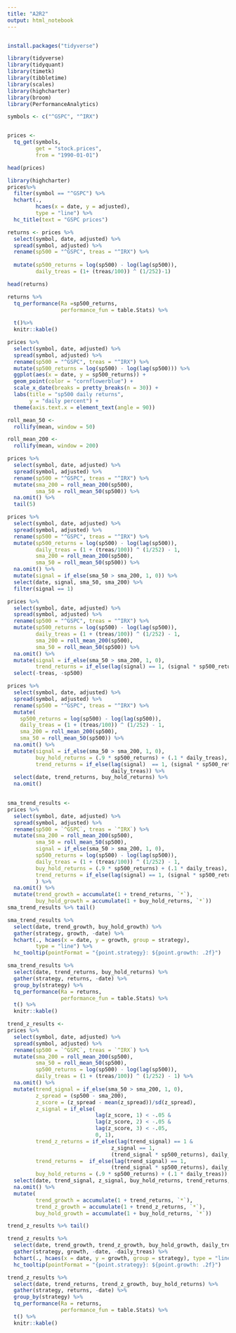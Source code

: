 ---
title: "A2R2"
output: html_notebook
---

```{r setup, include=FALSE, warning=FALSE, message=FALSE}
```

```{r}
install.packages("tidyverse")
```

```{r}
library(tidyverse)
library(tidyquant)
library(timetk)
library(tibbletime)
library(scales)
library(highcharter)
library(broom)
library(PerformanceAnalytics)
```


```{r}
symbols <- c("^GSPC", "^IRX")


prices <-
  tq_get(symbols,
         get = "stock.prices",
         from = "1990-01-01")

head(prices)
```

```{r}
library(highcharter)
prices%>%
  filter(symbol == "^GSPC") %>%
  hchart(.,
         hcaes(x = date, y = adjusted),
         type = "line") %>%
  hc_title(text = "GSPC prices")
```


```{r}

returns <- prices %>%
  select(symbol, date, adjusted) %>%
  spread(symbol, adjusted) %>%
  rename(sp500 = "^GSPC", treas = "^IRX") %>%
  
  mutate(sp500_returns = log(sp500) - log(lag(sp500)),
         daily_treas = (1+ (treas/100)) ^ (1/252)-1)

head(returns)
```

```{r}
returns %>%
  tq_performance(Ra =sp500_returns,
                 performance_fun = table.Stats) %>%
  
  t()%>%
  knitr::kable()
```

```{r}
prices %>%
  select(symbol, date, adjusted) %>%
  spread(symbol, adjusted) %>%
  rename(sp500 = "^GSPC", treas = "^IRX") %>%
  mutate(sp500_returns = log(sp500) - log(lag(sp500))) %>%
  ggplot(aes(x = date, y = sp500_returns)) + 
  geom_point(color = "cornflowerblue") +
  scale_x_date(breaks = pretty_breaks(n = 30)) + 
  labs(title = "sp500 daily returns",
       y = "daily percent") +
  theme(axis.text.x = element_text(angle = 90))
```

```{r}

roll_mean_50 <-
  rollify(mean, window = 50)

roll_mean_200 <-
  rollify(mean, window = 200)
```

```{r}
prices %>%
  select(symbol, date, adjusted) %>%
  spread(symbol, adjusted) %>%
  rename(sp500 = "^GSPC", treas = "^IRX") %>%
  mutate(sma_200 = roll_mean_200(sp500),
         sma_50 = roll_mean_50(sp500)) %>%
  na.omit() %>%
  tail(5)
```

```{r}
prices %>%
  select(symbol, date, adjusted) %>%
  spread(symbol, adjusted) %>%
  rename(sp500 = "^GSPC", treas = "^IRX") %>%
  mutate(sp500_returns = log(sp500) - log(lag(sp500)),
         daily_treas = (1 + (treas/100)) ^ (1/252) - 1,
         sma_200 = roll_mean_200(sp500),
         sma_50 = roll_mean_50(sp500)) %>%
  na.omit() %>%
  mutate(signal = if_else(sma_50 > sma_200, 1, 0)) %>%
  select(date, signal, sma_50, sma_200) %>%
  filter(signal == 1)
```

```{r}
prices %>%
  select(symbol, date, adjusted) %>%
  spread(symbol, adjusted) %>%
  rename(sp500 = "^GSPC", treas = "^IRX") %>%
  mutate(sp500_returns = log(sp500) - log(lag(sp500)),
         daily_treas = (1 + (treas/100)) ^ (1/252) - 1,
         sma_200 = roll_mean_200(sp500),
         sma_50 = roll_mean_50(sp500)) %>%
  na.omit() %>%
  mutate(signal = if_else(sma_50 > sma_200, 1, 0),
         trend_returns = if_else(lag(signal) == 1, (signal * sp500_returns), daily_treas))%>%
  select(-treas, -sp500)
```

```{r}
prices %>%
  select(symbol, date, adjusted) %>%
  spread(symbol, adjusted) %>%
  rename(sp500 = "^GSPC", treas = "^IRX") %>%
  mutate(
    sp500_returns = log(sp500) - log(lag(sp500)),
    daily_treas = (1 + (treas/100)) ^ (1/252) - 1,
    sma_200 = roll_mean_200(sp500),
    sma_50 = roll_mean_50(sp500)) %>%
  na.omit() %>%
  mutate(signal = if_else(sma_50 > sma_200, 1, 0),
         buy_hold_returns = (.9 * sp500_returns) + (.1 * daily_treas),
         trend_returns = if_else(lag(signal)  == 1, (signal * sp500_returns),
                                 daily_treas)) %>%
  select(date, trend_returns, buy_hold_returns) %>%
  na.omit()
  
```
```{r}
sma_trend_results <- 
prices %>% 
  select(symbol, date, adjusted) %>% 
  spread(symbol, adjusted) %>%
  rename(sp500 = `^GSPC`, treas = `^IRX`) %>% 
  mutate(sma_200 = roll_mean_200(sp500),
         sma_50 = roll_mean_50(sp500),
         signal = if_else(sma_50 > sma_200, 1, 0),
         sp500_returns = log(sp500) - log(lag(sp500)), 
         daily_treas = (1 + (treas/100)) ^ (1/252) - 1,
         buy_hold_returns = (.9 * sp500_returns) + (.1 * daily_treas),
         trend_returns = if_else(lag(signal) == 1, (signal * sp500_returns), daily_treas)
         ) %>%
  na.omit() %>% 
  mutate(trend_growth = accumulate(1 + trend_returns, `*`),
         buy_hold_growth = accumulate(1 + buy_hold_returns, `*`))
sma_trend_results %>% tail()
```
```{r}

sma_trend_results %>%
  select(date, trend_growth, buy_hold_growth) %>% 
  gather(strategy, growth, -date) %>%
  hchart(., hcaes(x = date, y = growth, group = strategy),
         type = "line") %>% 
  hc_tooltip(pointFormat = "{point.strategy}: ${point.growth: .2f}")

```
```{r}

sma_trend_results %>%
  select(date, trend_returns, buy_hold_returns) %>%
  gather(strategy, returns, -date) %>%
  group_by(strategy) %>% 
  tq_performance(Ra = returns, 
                 performance_fun = table.Stats) %>% 
  t() %>% 
  knitr::kable()

```

```{r}
trend_z_results <- 
prices %>% 
  select(symbol, date, adjusted) %>% 
  spread(symbol, adjusted) %>%
  rename(sp500 = `^GSPC`, treas = `^IRX`) %>% 
  mutate(sma_200 = roll_mean_200(sp500),
         sma_50 = roll_mean_50(sp500),
         sp500_returns = log(sp500) - log(lag(sp500)),
         daily_treas = (1 + (treas/100)) ^ (1/252) - 1) %>% 
  na.omit() %>% 
  mutate(trend_signal = if_else(sma_50 > sma_200, 1, 0),
         z_spread = (sp500 - sma_200),
         z_score = (z_spread - mean(z_spread))/sd(z_spread),
         z_signal = if_else(
                            lag(z_score, 1) < -.05 & 
                            lag(z_score, 2) < -.05 &
                            lag(z_score, 3) < -.05, 
                            0, 1),
         trend_z_returns = if_else(lag(trend_signal) == 1 &
                                 z_signal == 1, 
                                 (trend_signal * sp500_returns), daily_treas),
         trend_returns =  if_else(lag(trend_signal) == 1,
                                 (trend_signal * sp500_returns), daily_treas),
         buy_hold_returns = (.9 * sp500_returns) + (.1 * daily_treas)) %>% 
  select(date, trend_signal, z_signal, buy_hold_returns, trend_returns, trend_z_returns, daily_treas) %>%
  na.omit() %>% 
  mutate(
         trend_growth = accumulate(1 + trend_returns, `*`),
         trend_z_growth = accumulate(1 + trend_z_returns, `*`),
         buy_hold_growth = accumulate(1 + buy_hold_returns, `*`))

trend_z_results %>% tail()
```
```{r}

trend_z_results %>%
  select(date, trend_growth, trend_z_growth, buy_hold_growth, daily_treas) %>% 
  gather(strategy, growth, -date, -daily_treas) %>% 
  hchart(., hcaes(x = date, y = growth, group = strategy), type = "line") %>% 
  hc_tooltip(pointFormat = "{point.strategy}: ${point.growth: .2f}")
```

```{r}
trend_z_results %>%
  select(date, trend_returns, trend_z_growth, buy_hold_returns) %>%
  gather(strategy, returns, -date) %>%
  group_by(strategy) %>% 
  tq_performance(Ra = returns, 
                 performance_fun = table.Stats) %>% 
  t() %>% 
  knitr::kable()
```






















